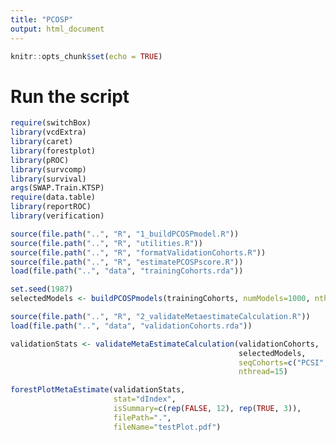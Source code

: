 ```yaml
---
title: "PCOSP"
output: html_document
---
```


```r
knitr::opts_chunk$set(echo = TRUE)
```

# Run the script

```r
require(switchBox)
library(vcdExtra)
library(caret)
library(forestplot)
library(pROC)
library(survcomp)
library(survival)
args(SWAP.Train.KTSP)
require(data.table)
library(reportROC)
library(verification)

source(file.path("..", "R", "1_buildPCOSPmodel.R"))
source(file.path("..", "R", "utilities.R"))
source(file.path("..", "R", "formatValidationCohorts.R"))
source(file.path("..", "R", "estimatePCOSPscore.R"))
load(file.path("..", "data", "trainingCohorts.rda"))

set.seed(1987)
selectedModels <- buildPCOSPmodels(trainingCohorts, numModels=1000, nthread=15)

source(file.path("..", "R", "2_validateMetaestimateCalculation.R"))
load(file.path("..", "data", "validationCohorts.rda"))

validationStats <- validateMetaEstimateCalculation(validationCohorts, 
                                                   selectedModels, 
                                                   seqCohorts=c("PCSI", "TCGA", "Kirby"),
                                                   nthread=15)

```


```r
forestPlotMetaEstimate(validationStats, 
                       stat="dIndex", 
                       isSummary=c(rep(FALSE, 12), rep(TRUE, 3)),
                       filePath=".",
                       fileName="testPlot.pdf")
```

